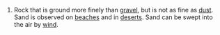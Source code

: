#Rock that is ground more finely than [[gravel]], but is not as fine as [[dust]].  Sand is observed on [[beach]]es and in [[desert]]s.  Sand can be swept into the air by [[wind]].